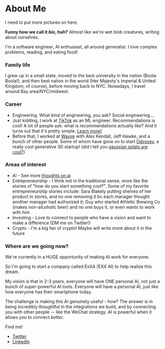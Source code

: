 
# About Me

I need to put more pictures on here.

**Funny how we call it *bio*, huh?** Almost like we're wet blob creatures, writing about ourselves.

I'm a software engineer, AI enthusiast, all around generalist. I love complex problems, reading, and eating food!

### Family life
I grew up in a small state, moved to the best university in the nation (Boola Boola!), and then best nation in the world (Her Majesty's Imperial & United Kingdom, of course), before moving back to NYC. Nowadays, I travel around Bay area/NYC/midwest.
 
 
### Career

- Engineering. What *kind* of engineering, you ask? Social engineering.... 
- Just kidding, I work at [TikTok](https://www.tiktok.com/) as an ML engineer. Recommendations is cool! A lot of people ask: what is recommendations actually *like*? And it turns out that it's pretty simple. [Learn more!](/blog/what-is-recommendation)
- Before that, I worked at [Wayve](https://wayve.ai/) with Alex Kendall, Jeff Hawke, and a bunch of other people. Some of whom have gone on to start [Odyssey](https://odyssey.systems), a really cool generative 3D startup! (did I tell you [gaussian splats are cool?](/areas/ai))


### Areas of interest

- AI - See more [thoughts on ai](/areas/ai)
- Entrepreneurship - I think not in the traditional sense, more like the stories of "how do you start something cool?". Some of my favorite entrepreneurship stories include: Sara Blakely putting shelves of her product in stores, and no one removing it bc each manager thought another manager had authorized it; Guy who started Athletic Brewing Co (makes non-alcoholic beer) and no one buys it, or even wants to work with him
- Investing - Love to connect to people who have a vision and want to make a difference (DM me on Twitter!)
- Crypto - I'm a big fan of crypto! Maybe will write more about it in the future

### Where are we going now?

We're currently in a HUGE opportunity of making AI work for everyone.

So I'm going to start a company called ExXA (EXX AI) to help realize this dream.

My vision is that in 2-3 years, everyone will have ONE personal AI, not just a bunch of super-powerful AI tools. Everyone will have a personal AI, just like how everyone has their smartphone today.

The challenge is making this AI genuinely useful - how? The answer is in being incredibly thoughtful in the integrations we build, and by connecting you with other people -- like the WeChat strategy. AI is powerful when it allows you to connect *better*.

Find me!
- [Twitter](https://twitter.com/maximumagi)
- [LinkedIn](https://www.linkedin.com/in/zen-t-492720136/)
